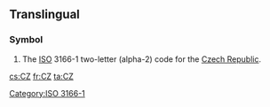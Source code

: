 {{also|C.Z.|.cz}}
==Translingual==

===Symbol===
{{head|mul|symbol}}
# The [[ISO]] 3166-1 two-letter (alpha-2) code for the [[Czech Republic]].

[[Category:ISO 3166-1]]

[[cs:CZ]]
[[fr:CZ]]
[[ta:CZ]]